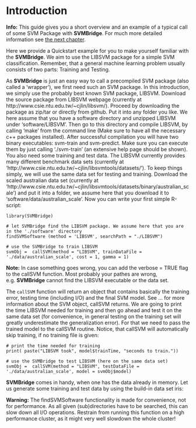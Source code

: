 # Introduction

**Info:** This guide gives you a short overview and an example of a typical call of some SVM Package with **SVMBridge**. For much more detailed information see [the next chapter](detailed.md).

Here we provide a Quickstart example for you to make yourself familiar with the **SVMBridge**. We aim to use the LIBSVM package for a simple SVM classification. Remember, that a general machine learning problem usually consists of two parts: Training and Testing.

As **SVMBridge** is just an easy way to call a precompiled SVM package (also called a 'wrapper'), we first need such an SVM package. In this introduction, we simply use the probably best known SVM package, LIBSVM. Download the source package from LIBSVM webpage (currently at http://www.csie.ntu.edu.tw/~cjlin/libsvm/). Proceed by downloading the package as zip/tar or directly from github. Put it into any folder you like. We here assume that you have a software directory and unzipped LIBSVM under 'software/LIBSVM'. Then go to this directory and compile LIBSVM, by calling 'make' from the command line (Make sure to have all the necessary c++ packages installed). After successful compilation you will have two binary executables: svm-train and svm-predict. Make sure you can execute them by just calling './svm-train' (an extensive help page should be shown).
You also need some training and test data. The LIBSVM currently provides many different benchmark data sets (currently at 'http://www.csie.ntu.edu.tw/~cjlin/libsvmtools/datasets/'). To keep things simply, we will use the same data set for testing and training. Download the scaled australian data set (currently at 'http://www.csie.ntu.edu.tw/~cjlin/libsvmtools/datasets/binary/australian_scale') and put it into a folder, we assume here that you download it to  'software/data/australian_scale'.
Now you can write your first simple R-script:

```splus
library(SVMBridge)

# let SVMBridge find the LIBSVM package. We assume here that you are in the './software' directory
findSVMSoftware (method = 'LIBSVM', searchPath = "./LIBSVM")

# use the SVMBridge to train LIBSVM
svmObj =  callSVM(method = "LIBSVM", trainDataFile = './data/australian_scale', cost = 1, gamma = 1)
```

**Note:** In case something goes wrong, you can add the verbose = TRUE flag to the callSVM function. Most probably your pathes are wrong, e.g. **SVMBridge** cannot find the LIBSVM executable or the data set.

The ```callSVM``` function will return an object that contains basically the training error, testing time (including I/O) and the final SVM model. See ... for more information about the SVM object, callSVM returns. We are going to print the time LIBSVM needed for training and then go ahead and test it on the same data set (for convenience, in  general testing on the training set will greatly underestimate the generalization error). For that we need to pass the trained model to the callSVM routine. Notice, that callSVM will automatically skip training, if no training file is given:

```splus
# print the time needed for training
print( paste("LIBSVM took", model$trainTime, "seconds to train."))

# use the SVMBridge to test LIBSVM (here on the same data set)
svmObj =  callSVM(method = "LIBSVM", testDataFile = './data/australian_scale', model = svmObj$model)
```

**SVMBridge** comes in handy, when one has the data already in memory. Let us generate some training and test data by using the build-in data set iris:

**Warning:** The findSVMSoftware functionality is made for convenience, not for performance. As all given (sub)directories have to be searched, this can slow down all I/O operations. Restrain from running this function on a high performance cluster, as it might very well slowdown the whole cluster!
